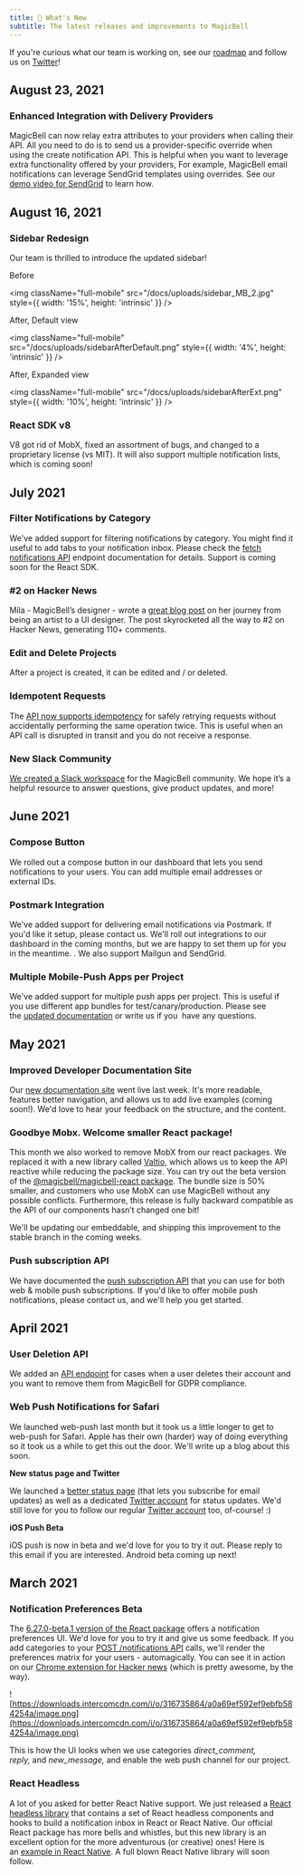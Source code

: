```yaml
---
title: 🌟 What's New
subtitle: The latest releases and improvements to MagicBell
---
```


<Note>
    If you're curious what our team is working on, see our <a href="https://magicbell.com/docs/roadmap">roadmap</a> and follow us on <a href="https://twitter.com/magicbell_io">Twitter</a>! 
</Note>

## August 23, 2021

### Enhanced Integration with Delivery Providers

MagicBell can now relay extra attributes to your providers when calling their API. All you need to do is to send us a provider-specific override when using the create notification API. This is helpful when you want to leverage extra functionality offered by your providers, For example, MagicBell email notifications can leverage SendGrid templates using overrides. See our [demo video for SendGrid](https://www.loom.com/share/c650fa66bd78429d8a90058d704943e0) to learn how.

## August 16, 2021

### Sidebar Redesign

Our team is thrilled to introduce the updated sidebar!

Before

<img
  className="full-mobile"
  src="/docs/uploads/sidebar_MB_2.jpg"
  style={{ width: '15%', height: 'intrinsic' }}
/>

After, Default view

<img
  className="full-mobile"
  src="/docs/uploads/sidebarAfterDefault.png"
  style={{ width: '4%', height: 'intrinsic' }}
/>

After, Expanded view

<img
  className="full-mobile"
  src="/docs/uploads/sidebarAfterExt.png"
  style={{ width: '10%', height: 'intrinsic' }}
/>

### React SDK v8

V8 got rid of MobX, fixed an assortment of bugs, and changed to a proprietary license (vs MIT). It will also support multiple notification lists, which is coming soon!


## July 2021

### **Filter Notifications by Category**

We've added support for filtering notifications by category. You might find it useful to add tabs to your notification inbox. Please check the [fetch notifications API](https://magicbell.com/docs/rest-api/reference#get-notifications) endpoint documentation for details. Support is coming soon for the React SDK.

### **#2 on Hacker News**

Mila - MagicBell’s designer - wrote a [great blog post](https://magicbell.com/blog/what-painting-taught-me-about-a-career-in-ui-design) on her journey from being an artist to a UI designer. The post skyrocketed all the way to #2 on Hacker News, generating 110+ comments.

### **Edit and Delete Projects**

After a project is created, it can be edited and / or deleted.

### **Idempotent Requests**

The [API now supports idempotency](https://magicbell.com/docs/idempotent-requests) for safely retrying requests without accidentally performing the same operation twice. This is useful when an API call is disrupted in transit and you do not receive a response.

### **New Slack Community**

[We created a Slack workspace](https://join.slack.com/t/magicbell-community/shared_invite/zt-trh6yi84-~jtPqNikvC1m3My_p0WUqw) for the MagicBell community. We hope it’s a helpful resource to answer questions, give product updates, and more!


## June 2021

### **Compose Button**

We rolled out a compose button in our dashboard that lets you send notifications to your users. You can add multiple email addresses or external IDs. 

### **Postmark Integration**

We've added support for delivering email notifications via Postmark. If you'd like it setup, please contact us. We'll roll out integrations to our dashboard in the coming months, but we are happy to set them up for you in the meantime. . We also support Mailgun and SendGrid.

### **Multiple Mobile-Push Apps per Project**

We've added support for multiple push apps per project. This is useful if you use different app bundles for test/canary/production. Please see the [updated documentation](https://magicbell.com/docs/api-reference#operation/create-push-subscription) or write us if you  have any questions.


## May 2021

### **Improved Developer Documentation Site**

Our [new documentation site](https://www.hoss.com/) went live last week. It's more readable, features better navigation, and allows us to add live examples (coming soon!). We'd love to hear your feedback on the structure, and the content.

### **Goodbye Mobx. Welcome smaller React package!**

This month we also worked to remove MobX from our react packages. We replaced it with a new library called [Valtio](https://github.com/pmndrs/valtio), which allows us to keep the API reactive while reducing the package size. You can try out the beta version of the [@magicbell/magicbell-react package](https://www.npmjs.com/package/@magicbell/magicbell-react/v/8.0.0-beta.3). The bundle size is 50% smaller, and customers who use MobX can use MagicBell without any possible conflicts. Furthermore, this release is fully backward compatible as the API of our components hasn’t changed one bit!

We'll be updating our embeddable, and shipping this improvement to the stable branch in the coming weeks.

### **Push subscription API**

We have documented the [push subscription API](https://magicbell.com/docs/rest-api/reference#tag/Subscription-to-push-notifications-APIs) that you can use for both web & mobile push subscriptions. If you'd like to offer mobile push notifications, please contact us, and we'll help you get started.


## April 2021

### **User Deletion API**

We added an [API endpoint](https://developer.magicbell.com/reference#delete_users-user-id) for cases when a user deletes their account and you want to remove them from MagicBell for GDPR compliance.

### **Web Push Notifications for Safari**

We launched web-push last month but it took us a little longer to get to web-push for Safari. Apple has their own (harder) way of doing everything so it took us a while to get this out the door. We'll write up a blog about this soon.

**New status page and Twitter**

We launched a [better status page](https://status.magicbell.com/) (that lets you subscribe for email updates) as well as a dedicated [Twitter account](https://twitter.com/MagicBellStatus) for status updates. We'd still love for you to follow our regular [Twitter account](https://twitter.com/MagicBell_io) too, of-course! :)

**iOS Push Beta**

iOS push is now in beta and we'd love for you to try it out. Please reply to this email if you are interested. Android beta coming up next!


## March 2021

### **Notification Preferences Beta**

The [6.27.0-beta.1 version of the React package](https://www.npmjs.com/package/@magicbell/magicbell-react/v/6.27.0-beta.1) offers a notification preferences UI. We'd love for you to try it and give us some feedback. If you add categories to your [POST /notifications API](https://developer.magicbell.io/reference#notification-send-api) calls, we'll render the preferences matrix for your users - automagically. You can see it in action on our [Chrome extension for Hacker news](https://chrome.google.com/webstore/detail/hacker-news-notifications/bbkfblhdgiddlkfkipjdhhfoephonoba?hl=en&authuser=0) (which is pretty awesome, by the way).

![https://downloads.intercomcdn.com/i/o/316735864/a0a69ef592ef9ebfb584254a/image.png](https://downloads.intercomcdn.com/i/o/316735864/a0a69ef592ef9ebfb584254a/image.png)

This is how the UI looks when we use categories *direct_comment, reply,* and *new_message,* and enable the web push channel for our project.

### **React Headless**

A lot of you asked for better React Native support. We just released a [React headless library](https://www.npmjs.com/package/@magicbell/react-headless) that contains a set of React headless components and hooks to build a notification inbox in React or React Native. Our official React package has more bells and whistles, but this new library is an excellent option for the more adventurous (or creative) ones! Here is an [example in React Native](https://codesandbox.io/s/ancient-frost-roln4). A full blown React Native library will soon follow.